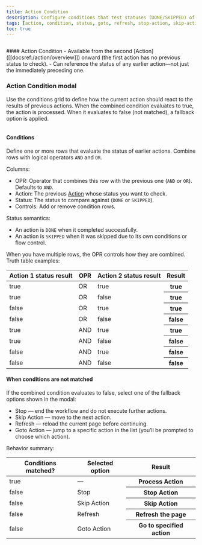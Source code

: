 ```yaml
---
title: Action Condition
description: Configure conditions that test statuses (DONE/SKIPPED) of previous actions. If conditions match, the current action runs; if not, apply a fallback (Stop, Skip Action, Refresh, or Goto Action).
tags: [action, condition, status, goto, refresh, stop-action, skip-action, action-condition]
toc: true
---
```


<img
  class="d-block mb-4 img-fluid rounded-3"
  src="/docs/[[config:docs_version]]/assets/img/action-condition.png"
  alt=""
/>

<Callout type="info">
  #### Action Condition - Available from the second [Action]([[docsref:/action/overview]]) onward (the first action has
  no previous status to check). - Can reference the status of any earlier action—not just the immediately preceding one.
</Callout>

### Action Condition modal

Use the conditions grid to define how the current action should react to the results of previous actions. When the combined condition evaluates to true, the action is processed. When it evaluates to false (not matched), a fallback option is applied.

<img
  class="d-block mb-4 img-fluid rounded-3"
  src="/docs/[[config:docs_version]]/assets/img/action-condition-modal.png"
  alt=""
/>

#### Conditions

Define one or more rows that evaluate the status of earlier actions. Combine rows with logical operators `AND` and `OR`.

Columns:

- OPR: Operator that combines this row with the previous one (`AND` or `OR`). Defaults to `AND`.
- Action: The previous [Action]([[docsref:/action/overview]]) whose status you want to check.
- Status: The status to compare against (`DONE` or `SKIPPED`).
- Controls: Add or remove condition rows.

Status semantics:

- An action is `DONE` when it completed successfully.
- An action is `SKIPPED` when it was skipped due to its own conditions or flow control.

When you have multiple rows, the OPR controls how they are combined. Truth table examples:

<table class="table">
  <thead>
    <tr>
      <th scope="col">Action 1 status result</th>
      <th scope="col">OPR</th>
      <th scope="col">Action 2 status result</th>
      <th scope="col">Result</th>
    </tr>
  </thead>
  <tbody>
    <tr>
      <td class="text-success">true</td>
      <td>OR</td>
      <td class="text-success">true</td>
      <th scope="row" class="text-success">
        true
      </th>
    </tr>
    <tr>
      <td class="text-success">true</td>
      <td>OR</td>
      <td class="text-danger">false</td>
      <th scope="row" class="text-success">
        true
      </th>
    </tr>
    <tr>
      <td class="text-danger">false</td>
      <td>OR</td>
      <td class="text-success">true</td>
      <th scope="row" class="text-success">
        true
      </th>
    </tr>
    <tr>
      <td class="text-danger">false</td>
      <td>OR</td>
      <td class="text-danger">false</td>
      <th scope="row" class="text-danger">
        false
      </th>
    </tr>
    <tr>
      <td class="text-success">true</td>
      <td>AND</td>
      <td class="text-success">true</td>
      <th scope="row" class="text-success">
        true
      </th>
    </tr>
    <tr>
      <td class="text-success">true</td>
      <td>AND</td>
      <td class="text-danger">false</td>
      <th scope="row" class="text-danger">
        false
      </th>
    </tr>
    <tr>
      <td class="text-danger">false</td>
      <td>AND</td>
      <td class="text-success">true</td>
      <th scope="row" class="text-danger">
        false
      </th>
    </tr>
    <tr>
      <td class="text-danger">false</td>
      <td>AND</td>
      <td class="text-danger">false</td>
      <th scope="row" class="text-danger">
        false
      </th>
    </tr>
  </tbody>
</table>

#### When conditions are not matched

If the combined condition evaluates to false, select one of the fallback options shown in the modal:

- Stop — end the workflow and do not execute further actions.
- Skip Action — move to the next action.
- Refresh — reload the current page before continuing.
- Goto Action — jump to a specific action in the list (you’ll be prompted to choose which action).

Behavior summary:

<table class="table">
  <thead>
    <tr>
      <th scope="col">Conditions matched?</th>
      <th scope="col">Selected option</th>
      <th scope="col">Result</th>
    </tr>
  </thead>
  <tbody>
    <tr>
      <td class="text-success">true</td>
      <td>—</td>
      <th scope="row">Process Action</th>
    </tr>
    <tr>
      <td class="text-danger">false</td>
      <td>Stop</td>
      <th scope="row">Stop Action</th>
    </tr>
    <tr>
      <td class="text-danger">false</td>
      <td>Skip Action</td>
      <th scope="row">Skip Action</th>
    </tr>
    <tr>
      <td class="text-danger">false</td>
      <td>Refresh</td>
      <th scope="row">Refresh the page</th>
    </tr>
    <tr>
      <td class="text-danger">false</td>
      <td>Goto Action</td>
      <th scope="row">Go to specified action</th>
    </tr>
  </tbody>
</table>
